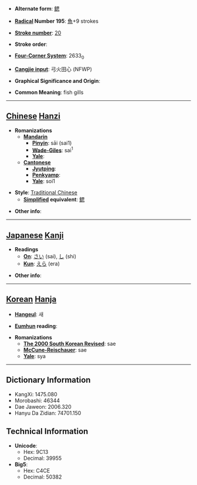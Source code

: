 * '''Alternate form''': [[鳃]]

* '''[[Wiktionary:Chinese radical index| Radical]] Number 195''': [[Wiktionary:Chinese radical index 魚|魚]]+9 strokes

* '''[[Wiktionary:Chinese total strokes index|Stroke number]]''': [[Wiktionary:Chinese total strokes index 20|20]]

* '''Stroke order''': 

* '''[[Wiktionary:Chinese four corner index|Four-Corner System]]''': 2633<sub>0</sub>

* '''[[Wiktionary:Chinese Cangjie index|Cangjie input]]''': 弓火田心 (NFWP)

* '''Graphical Significance and Origin''': 

* '''Common Meaning''': fish gills

----

== [[Chinese]] [[Hanzi]] ==

* '''Romanizations'''
** '''[[Mandarin]]'''
*** '''[[Pinyin]]''': sāi (sai1)
*** '''[[Wade-Giles]]''': sai<sup>1</sup>
*** '''[[Yale]]''': 
** '''[[Cantonese]]'''
*** '''[[Jyutping]]''':
*** '''[[Penkyamp]]''': 
*** '''[[Yale]]''': soi1

* '''Style''': [[Traditional Chinese]] 
** '''[[Simplified Chinese|Simplified]] equivalent''': [[鳃]]

* '''Other info''': 

----

== [[Japanese]] [[Kanji]] ==

* '''Readings'''
** '''[[On]]''': [[さい]] (sai), [[し]] (shi)
** '''[[Kun]]''': [[えら]] (era)

* '''Other info''':  

----

== [[Korean]] [[Hanja]] ==

* '''[[Hangeul]]''': 새

* '''[[Eumhun]] reading''': 

* '''Romanizations'''
** '''[[The 2000 South Korean Revised Romanization|The 2000 South Korean Revised]]''': sae
** '''[[McCune-Reischauer]]''': sae
** '''[[Yale]]''': sya

----

== Dictionary Information ==

* KangXi: 1475.080
* Morobashi: 46344
* Dae Jaweon: 2006.320
* Hanyu Da Zidian: 74701.150

== Technical Information ==

* '''Unicode''':
** Hex: 9C13
** Decimal: 39955
* '''Big5''':
** Hex: C4CE
** Decimal: 50382